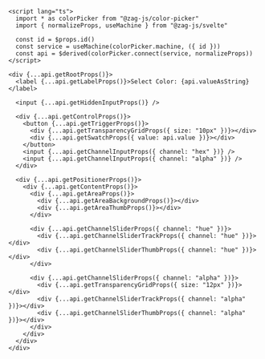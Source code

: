 ```svelte
<script lang="ts">
  import * as colorPicker from "@zag-js/color-picker"
  import { normalizeProps, useMachine } from "@zag-js/svelte"

  const id = $props.id()
  const service = useMachine(colorPicker.machine, ({ id }))
  const api = $derived(colorPicker.connect(service, normalizeProps))
</script>

<div {...api.getRootProps()}>
  <label {...api.getLabelProps()}>Select Color: {api.valueAsString}</label>

  <input {...api.getHiddenInputProps()} />

  <div {...api.getControlProps()}>
    <button {...api.getTriggerProps()}>
      <div {...api.getTransparencyGridProps({ size: "10px" })}></div>
      <div {...api.getSwatchProps({ value: api.value })}></div>
    </button>
    <input {...api.getChannelInputProps({ channel: "hex" })} />
    <input {...api.getChannelInputProps({ channel: "alpha" })} />
  </div>

  <div {...api.getPositionerProps()}>
    <div {...api.getContentProps()}>
      <div {...api.getAreaProps()}>
        <div {...api.getAreaBackgroundProps()}></div>
        <div {...api.getAreaThumbProps()}></div>
      </div>

      <div {...api.getChannelSliderProps({ channel: "hue" })}>
        <div {...api.getChannelSliderTrackProps({ channel: "hue" })}></div>
        <div {...api.getChannelSliderThumbProps({ channel: "hue" })}></div>
      </div>

      <div {...api.getChannelSliderProps({ channel: "alpha" })}>
        <div {...api.getTransparencyGridProps({ size: "12px" })}></div>
        <div {...api.getChannelSliderTrackProps({ channel: "alpha" })}></div>
        <div {...api.getChannelSliderThumbProps({ channel: "alpha" })}></div>
      </div>
    </div>
  </div>
</div>
```
